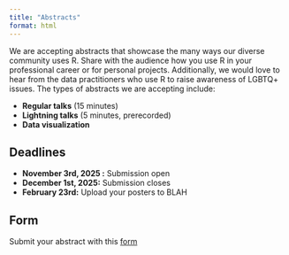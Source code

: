 ```yaml
---
title: "Abstracts"
format: html
---
```

We are accepting abstracts that showcase the many ways our diverse community uses R. Share with the audience how you use R in your professional career or for personal projects. Additionally, we would love to hear from the data practitioners who use R to raise awareness of LGBTQ+ issues. The types of abstracts we are accepting include:

- **Regular talks** (15 minutes)
- **Lightning talks** (5 minutes, prerecorded)
- **Data visualization** 


## Deadlines
- **November 3rd, 2025 :** Submission open
- **December 1st, 2025:** Submission closes
- **February 23rd:** Upload your posters to BLAH

## Form
Submit your abstract with this [form](https://www.youtube.com/watch?v=HUgwM1Ky228) 